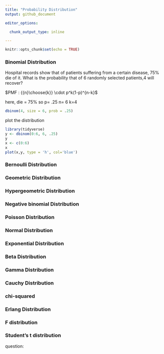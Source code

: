 ```yaml
---
title: "Probability Distribution"
output: github_document

editor_options: 

  chunk_output_type: inline

---
```


```r
knitr::opts_chunk$set(echo = TRUE)
```


### Binomial Distribution
Hospital records show that of patients suffering from a certain disease, 75% die of it. What is the probability that of 6 randomly
selected patients,4  will recover?


\usepackage{amsmath}
$PMF  :   {{n}\choose{k}} \cdot p^k(1-p)^{n-k}$


here, die = 75%
so p= .25
n= 6
k=4
 
```r
dbinom(4, size = 6, prob = .25)
```
 
 
 plot the distribution
 
```r
library(tidyverse)
y <- dbinom(0:6, 6, .25)
y
x <- c(0:6)
x
plot(x,y, type = 'h', col='blue')
```
 
 
 

### Bernoulli Distribution

### Geometric Distribution

### Hypergeometric Distribution

### Negative binomial Distribution

### Poisson Distribution

### Normal Distribution

### Exponential Distribution

### Beta Distribution

### Gamma Distribution

### Cauchy Distribution

### chi-squared 

### Erlang Distribution

### F distribution

### Student's t distribution




question: 




